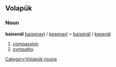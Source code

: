 ==Volapük==

===Noun===
'''baisenäl'''
[[baisenayl]] / [[kesenayl]] = [[baisenäl]] / [[kesenäl]]

# [[compassion]]
# [[sympathy]]

[[Category:Volapük nouns]]